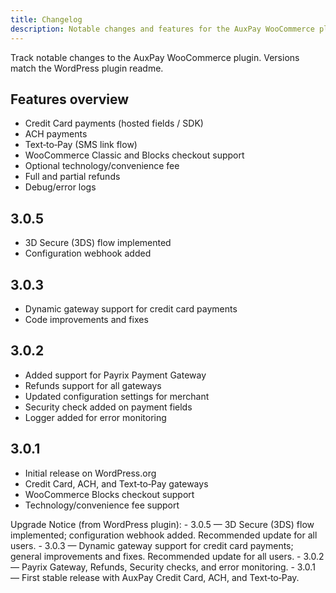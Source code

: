 ```yaml
---
title: Changelog
description: Notable changes and features for the AuxPay WooCommerce plugin.
---
```


Track notable changes to the AuxPay WooCommerce plugin. Versions match the WordPress plugin readme.

## Features overview
- Credit Card payments (hosted fields / SDK)
- ACH payments
- Text‑to‑Pay (SMS link flow)
- WooCommerce Classic and Blocks checkout support
- Optional technology/convenience fee
- Full and partial refunds
- Debug/error logs

## 3.0.5
- 3D Secure (3DS) flow implemented
- Configuration webhook added

## 3.0.3
- Dynamic gateway support for credit card payments
- Code improvements and fixes

## 3.0.2
- Added support for Payrix Payment Gateway
- Refunds support for all gateways
- Updated configuration settings for merchant
- Security check added on payment fields
- Logger added for error monitoring

## 3.0.1
- Initial release on WordPress.org
- Credit Card, ACH, and Text‑to‑Pay gateways
- WooCommerce Blocks checkout support
- Technology/convenience fee support

<Callout type="info">
Upgrade Notice (from WordPress plugin):
- 3.0.5 — 3D Secure (3DS) flow implemented; configuration webhook added. Recommended update for all users.
- 3.0.3 — Dynamic gateway support for credit card payments; general improvements and fixes. Recommended update for all users.
- 3.0.2 — Payrix Gateway, Refunds, Security checks, and error monitoring.
- 3.0.1 — First stable release with AuxPay Credit Card, ACH, and Text‑to‑Pay.
</Callout>

